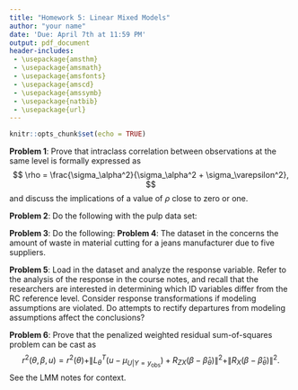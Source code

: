 ```yaml
---
title: "Homework 5: Linear Mixed Models"
author: "your name"
date: 'Due: April 7th at 11:59 PM'
output: pdf_document
header-includes: 
 - \usepackage{amsthm}
 - \usepackage{amsmath}
 - \usepackage{amsfonts}
 - \usepackage{amscd}
 - \usepackage{amssymb}
 - \usepackage{natbib}
 - \usepackage{url}
---
```


\allowdisplaybreaks

\newcommand{\Var}{\mathrm{Var}}
\newcommand{\Prob}{\mathbb{P}}
\newcommand{\E}{\mathrm{E}}
\newcommand{\R}{\mathbb{R}}
\newcommand{\inner}[1]{\langle #1 \rangle}
\newcommand{\yobs}{y_{\text{obs}}}

```r
knitr::opts_chunk$set(echo = TRUE)
```



**Problem 1**: Prove that intraclass correlation between observations at the same level is formally expressed as 
$$
  \rho = \frac{\sigma_\alpha^2}{\sigma_\alpha^2 + \sigma_\varepsilon^2},
$$
and discuss the implications of a value of $\rho$ close to zero or one.

\vspace*{0.5cm}

**Problem 2**: Do the following with the pulp data set:  

\begin{enumerate}
	\item[(a)] Analyze the pulp data in the notes using unrestricted maximum likelihood estimation and comment on the differences that such analysis produces when compared to the REML and ANOVA estimates.
	\item[(b)] Interpret the diagnostic plots in the notes corresponding to the analysis with respect to the pulp data set; conclude that these plots indicate no particular problems.
\end{enumerate}


\vspace*{0.5cm}


**Problem 3**: Do the following: 
\begin{enumerate}
	\item[(a)] Compare and contrast the nonparametric bootstrap, residual bootstrap, and parametric bootstraps. Discuss the assumptions that make each bootstrap procedure appropriate. There is a useful guide embedded in the course notes.
	\item[(b)] In the notes we developed a parametric bootstrap procedure to approximate the distribution of the LRT corresponding to a test between mixed-effects models. Write your own parametric bootstrap procedure with $B= 1e4$ samples and make it as fast as possible using parallel programming with either \texttt{mclapply} and/or \texttt{foreach} and whatever accompanying software packages are needed.
	\item[(c)] Explain how the testing procedure using the \texttt{exactRLRT} function works. See the analysis of the irrigation data in the LMM course notes for context.
\end{enumerate}


\vspace*{0.5cm} 


**Problem 4**: The \texttt{denim} dataset in the \texttt{faraway} concerns the amount of waste in material cutting for a jeans manufacturer due to five suppliers. 
\begin{itemize}
  \item[(a)] Plot the data and comment.
  \item[(b)] Fit the linear fixed effects model. Is the supplier significant?
  \item[(c)] Make a useful diagnostic plot for this model and comment.
  \item[(d)] Analyze the data with supplier as a random effect. What are the estimated standard deviations of the effects?
  \item[(e)] Test the significance of the supplier term.
  \item[(f)] Compute confidence intervals for the random effect SDs.
  \item[(g)] Locate two outliers and remove them from the data. Repeat the fitting, testing and computation of the confidence intervals, commenting on the differences you see from the complete data. 
  \item[(h)] Estimate the effect of each supplier. If only one supplier will be used, choose the best.	
\end{itemize}


\vspace*{0.5cm}


**Problem 5**: Load in the \texttt{soybean\_full} dataset and analyze the \texttt{tqM} response variable. Refer to the analysis of the \texttt{AqE} response in the course notes, and recall that the researchers are interested in determining which ID variables differ from the RC reference level. Consider response transformations if modeling assumptions are violated. Do attempts to rectify departures from modeling assumptions affect the conclusions?


\vspace*{0.5cm}


**Problem 6**: Prove that the penalized weighted residual sum-of-squares problem can be cast as
$$
  r^2(\theta,\beta,u) 
    = r^2(\theta) + \|L_\theta^T(u - \mu_{U|Y=\yobs})  + R_{ZX}(\beta - \hat\beta_\theta)\|^2
      + \|R_X(\beta - \hat\beta_\theta)\|^2.
$$
See the LMM notes for context.
